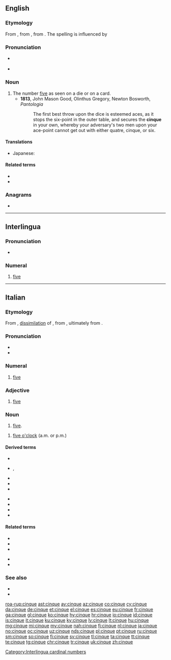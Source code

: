 ==English==

===Etymology===
From {{etyl|enm|en}} {{m|enm|cink}}, from {{etyl|frm|en}} {{m|frm|cinq}}, from {{etyl|la|en}} {{m|la|quinque|}}. The spelling is influenced by {{etyl|it|en}} {{m|it|cinque}}

===Pronunciation===
* {{a|UK|US}} {{IPA|/sɪŋk/|/sæŋk/|lang=en}}
* {{homophones|lang=en|sink|sank}}

===Noun===
{{en-noun}}

# The number [[five]] as seen on a die or on a card.
#* '''1813''', John Mason Good, Olinthus Gregory, Newton Bosworth, ''Pantologia''
#*: The first best throw upon the dice is esteemed aces, as it stops the six-point in the outer table, and secures the '''cinque''' in your own, whereby your adversary's two men upon your ace-point cannot get out with either quatre, cinque, or six.

====Translations====
{{trans-top}}
{{trans-mid}}
* Japanese: {{t+|ja|シンク|tr=shinku|sc=Jpan}}
{{trans-bottom}}

====Related terms====
* {{l|en|cinquefoil}}
* {{l|en|Cinque Ports}}

===Anagrams===
* {{l|en|quince}}

----

==Interlingua==

===Pronunciation===
* {{IPA|/ˈtsiŋ.kwe/|lang=ia}}

===Numeral===
{{head|ia|numeral}}

# [[five]]
[[Category:Interlingua cardinal numbers]]

----

==Italian==
{{cardinalbox|it|4|5|6|quattro|sei|ord=quinto|mult=quintuplo|frac=quinto}}
===Etymology===
From {{inh|it|VL.|*cinque}}, [[dissimilation]] of {{inh|it|la|quinque}}, from {{inh|it|itc-pro|*kʷenkʷe}}, ultimately from {{inh|it|ine-pro|*pénkʷe}}.

===Pronunciation===
* {{IPA|/ˈtʃinkwe/|[ˈtʃiŋ.kwe]|lang=it}}
* {{hyphenation|lang=it|cìn|que}}

===Numeral===
{{head|it|numeral}}
# {{label|it|cardinal}} [[five]]

===Adjective===
{{head|it|adjective|g=m|g2=f|invariable}}
# [[five]]

===Noun===
{{head|it|noun|g=m|invariable}}
# [[five]].

{{head|it|noun|g=f-p}}
# {{label|it|following the article|_|[[le#Italian|le]]}} [[five o'clock]] (a.m. or p.m.)
#: {{ux|it|Sono '''le cinque'''.|It's '''five o'clock'''.}}

====Derived terms====
{{der-top}}
* {{l|it|cinquecentesco}}
* {{l|it|cinquecento}}, {{l|it|Cinquecento}}
* {{l|it|cinquefoglie}}
* {{l|it|cinquemila}}
* {{l|it|cinque minuti}}
{{der-mid}}
* {{l|it|cinquenne}}
* {{l|it|Cinque Terre}}
* {{l|it|cinquina}}
* {{l|it|qinquennio}}
{{der-bottom}}

====Related terms====
{{rel-top}}
* {{l|it|cinquale}}
* {{l|it|cinquanta}}
* {{l|it|quindici}}
{{rel-mid}}
* {{l|it|quinquennale}}
* {{l|it|quinquennio}}
{{rel-bottom}}

===See also===
{{table:playing cards/it}}
* {{l|it|Appendix:Italian numbers}}
* {{l|it|penta-}}

[[roa-rup:cinque]]
[[ast:cinque]]
[[ay:cinque]]
[[az:cinque]]
[[co:cinque]]
[[cy:cinque]]
[[da:cinque]]
[[de:cinque]]
[[et:cinque]]
[[el:cinque]]
[[es:cinque]]
[[eu:cinque]]
[[fr:cinque]]
[[ga:cinque]]
[[gl:cinque]]
[[ko:cinque]]
[[hy:cinque]]
[[hr:cinque]]
[[io:cinque]]
[[id:cinque]]
[[is:cinque]]
[[it:cinque]]
[[ku:cinque]]
[[ky:cinque]]
[[lv:cinque]]
[[lt:cinque]]
[[hu:cinque]]
[[mg:cinque]]
[[mi:cinque]]
[[my:cinque]]
[[nah:cinque]]
[[fj:cinque]]
[[nl:cinque]]
[[ja:cinque]]
[[no:cinque]]
[[oc:cinque]]
[[uz:cinque]]
[[nds:cinque]]
[[pl:cinque]]
[[pt:cinque]]
[[ru:cinque]]
[[sm:cinque]]
[[so:cinque]]
[[fi:cinque]]
[[sv:cinque]]
[[tl:cinque]]
[[ta:cinque]]
[[tt:cinque]]
[[te:cinque]]
[[tg:cinque]]
[[chr:cinque]]
[[tr:cinque]]
[[uk:cinque]]
[[zh:cinque]]